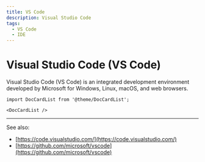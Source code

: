 ```yaml
---
title: VS Code
description: Visual Studio Code
tags:
  - VS Code
  - IDE
---
```


# Visual Studio Code (VS Code)

Visual Studio Code (VS Code) is an integrated development environment developed by Microsoft for Windows, Linux, macOS, and web browsers.

```mdx-code-block
import DocCardList from '@theme/DocCardList';

<DocCardList />
```

---

See also:

* [https://code.visualstudio.com/](https://code.visualstudio.com/)
* [https://github.com/microsoft/vscode](https://github.com/microsoft/vscode)

